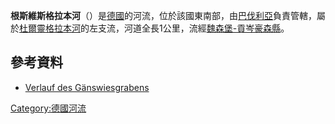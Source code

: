 {{No footnotes|time=2020-12-06T04:28:05+00:00}}
{{Coord|49.01589|N|10.67696|E|display=title}}

'''根斯維斯格拉本河'''（{{lang-de|Gänswiesgraben}}）是[[德國|德國]]的河流，位於該國東南部，由[[巴伐利亞|巴伐利亞]]負責管轄，屬於[[杜爾靈格拉本河|杜爾靈格拉本河]]的左支流，河道全長1公里，流經[[魏森堡-貢岑豪森縣|魏森堡-貢岑豪森縣]]。

==參考資料==
* [http://geoportal.bayern.de/bayernatlas/?x=2RgYT2iGt9hGht0RHc3xiDib3o8*xpn8asNoYyKBuMIutXVD2S2N6b29IcYLbSYqSACNyfbOxMkZNucFaBtGHUOuuEbuVZGy9wDE9J*h3ag&X=5432293.63&Y=4403750.00&zoom=11&lang=de&topic=ba&bgLayer=tk&catalogNodes=122 Verlauf des Gänswiesgrabens] {{Wayback|url=http://geoportal.bayern.de/bayernatlas/?x=2RgYT2iGt9hGht0RHc3xiDib3o8*xpn8asNoYyKBuMIutXVD2S2N6b29IcYLbSYqSACNyfbOxMkZNucFaBtGHUOuuEbuVZGy9wDE9J*h3ag&X=5432293.63&Y=4403750.00&zoom=11&lang=de&topic=ba&bgLayer=tk&catalogNodes=122 |date=20160304122149 }}

{{Germany-geo-stub}}
[[Category:德國河流|Category:德國河流]]